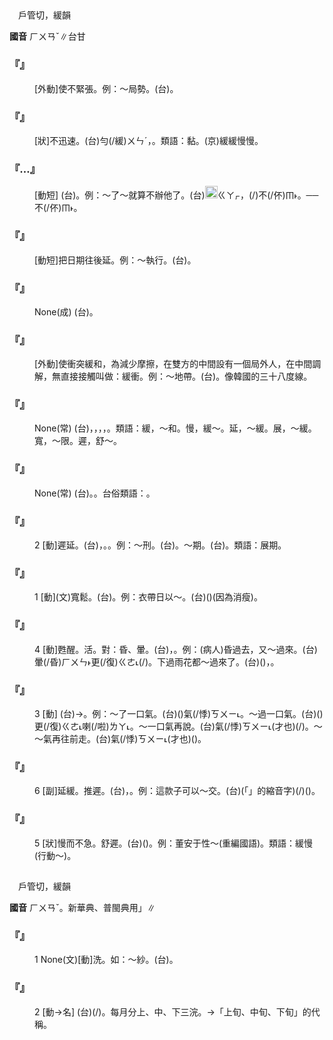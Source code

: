 
=={{ruby|緩|ㄏㄨㄢˇ}}==

　戶管切，緩韻

'''國音''' <rt>ㄏㄨㄢˇ</rt>∥台甘

    

==='''『{{ruby|緩|ㄏㄨㄢˇ}}{{ruby|和|ㄏㄜˊ}}』'''===
: [外動]使不緊張。例：～局勢。(台){{ruby|使|ㄙㄨˋ}}{{ruby|局|ㄍㄧㆦㆶ ͘}}{{ruby|勢|ㄙㆤ˪}}{{ruby|趨|ㄘㄨ}}{{ruby|於|ㄧ}}{{ruby|溫|ㄨㄣ}}{{ruby|和|ㄏㄜˊ}}{{ruby|輕|ㄎㄧㄣ}}{{ruby|鬆|ㄙㄤ}}。
    

==='''『{{ruby|緩|ㄏㄨㄢˇ}}{{ruby|慢|ㄇㄢˋ}}』'''===
: [狀]不迅速。(台)勻(/緩)<rt>ㄨㄣˊ</rt>{{ruby|仔|ㄚ}}{{ruby|是|ㄒㄧ˫}}，{{ruby|勻|ㄨㄣˊ}}{{ruby|勻|ㄨㄣˊ}}{{ruby|仔|ㄚ}}。類語：黏{{ruby|糊|·ㄏㄨ}}。(京)緩緩慢慢。
    

==='''『{{ruby|緩|ㄏㄨㄢˇ}}…{{ruby|刑|ㄒㄧㄥˊ}}』'''===
: [動短] (台){{ruby|寬|ㄎㄨㄢ}}{{ruby|緩|ㄨㄢ˫}}{{ruby|執|ㄐㄧㆴ}}{{ruby|行|ㄏㄧㄥˊ}}{{ruby|刑|ㄏㄧㄥˊ}}{{ruby|罰|ㄏㄨㄚㆵ ͘}}。例：～了～就算不辦他了。(台){{ruby|若|ㄋㄚ˫}}[[File:fa42.png|20px]]<rt>ㄍㄚㆷ</rt>{{ruby|是|ㄒㄧ˫}}{{ruby|緩|ㄨㄢ˫}}{{ruby|刑|ㄏㄧㄥˊ}}，{{ruby|算|ㄙㆭ˪}}{{ruby|是|ㄒㄧ˫}}(/{{ruby|著|ㄉㄧㄜㆷ ͘}}{{ruby|是|ㄒㄧ˫}}){{ruby|講|ㄍㆲˋ}}{{ruby|→|ㄍㆲ}}不(/伓)<rt>ㆬ˫</rt>{{ruby|辦|ㄅㄢ˫}}{{ruby|伊|·ㄧ}}。──不(/伓)<rt>ㆬ˫</rt>{{ruby|辦|ㄅㄢ˫}}{{ruby|伊|ㄧ}}{{ruby|丌|ㆤ}}{{ruby|罪|ㄗㄨㆤ˫}}。
    

==='''『{{ruby|緩|ㄏㄨㄢˇ}}{{ruby|期|ㄑㄧˊ}}』'''===
: [動短]把日期往後延。例：～執行。(台){{ruby|延|ㄧㄢˊ}}{{ruby|期|ㄍㄧˊ}}{{ruby|執|ㄐㄧㆴ}}{{ruby|行|ㄏㄧㄥˊ}}。
    

==='''『{{ruby|緩|ㄏㄨㄢˇ}}{{ruby|兵|ㄅㄧㄥ}}{{ruby|之|ㄓ}}{{ruby|計|ㄐㄧˋ}}』'''===
: None(成) (台){{ruby|設|ㄒㄧㄚㆵ}}{{ruby|法|ㄏㄨㄚㆵ}}{{ruby|使|ㄙㄨˋ}}{{ruby|敵|ㄉㄧㆤㆶ}}{{ruby|人|ㆢㄧㄣˊ}}{{ruby|/|ㄌㄧㄣˊ}}{{ruby|暫|ㄗㆰ˫}}{{ruby|/|ㄐㄧㆰ˫}}{{ruby|且|ㄑㄧㄚˋ}}{{ruby|延|ㄧㄢˊ}}{{ruby|緩|ㄨㄢ˫}}{{ruby|進|ㄐㄧㄣ˪}}{{ruby|攻|ㄍㆲ}}{{ruby|丌|ㆤ}}{{ruby|計|ㄍㄨㆤ˪}}{{ruby|/|ㄍㆤ˪}}{{ruby|策|ㄑㄧㆤㆶ}}。
    

==='''『{{ruby|緩|ㄏㄨㄢˇ}}{{ruby|衝|ㄔㄨㄥ}}』'''===
: [外動]使衝突緩和，為減少摩擦，在雙方的中間設有一個局外人，在中間調解，無直接接觸叫做：緩衝。例：～地帶。(台){{ruby|以|ㄧˋ}}{{ruby|緩|ㄨㄢ˫}}{{ruby|衝|ㄑㄧㆲ}}{{ruby|為|ㄨㄧˊ}}{{ruby|目|ㆠㆦㆶ ͘}}{{ruby|的|ㄉㄧㆤㆶ ͘}}{{ruby|而|ㆢㄧˊ}}{{ruby|/|ㄌㄧˊ}}{{ruby|設|ㄒㄧㄚㆵ}}{{ruby|定|ㄉㄧㄥ˫}}{{ruby|丌|ㆤ}}{{ruby|中|ㄉㄧㆲ}}{{ruby|立|ㄌㄧㆴ ͘}}{{ruby|地|ㄉㄨㆤ˫}}{{ruby|/|ㄉㆤ˫}}{{ruby|帶|ㄉㄞ˪}}。像韓國的三十八度線。
    

==='''『{{ruby|輕|ㄑㄧㄥ}}{{ruby|重|ㄓㄨㄥˋ}}{{ruby|緩|ㄏㄨㄢˇ}}{{ruby|急|ㄐㄧˊ}}』'''===
: None(常) (台){{ruby|凡|ㄏㄨㄢˊ}}{{ruby|事|ㄙㄨ˫}}{{ruby|有|ㄨ˫}}{{ruby|要|ㄧㄠ˪}}{{ruby|緊|ㄍㄧㄣˋ}}{{ruby|丌|ㆤ}}，{{ruby|較|ㄎㄚㆷ}}{{ruby|無|ㆠㄜˊ}}{{ruby|要|ㄧㄠ˪}}{{ruby|緊|ㄍㄧㄣˋ}}{{ruby|丌|ㆤ}}，{{ruby|有|ㄨ˫}}{{ruby|個|ㆤˊ}}{{ruby|應|ㄧㄥ}}{{ruby|該|ㄍㄞ}}{{ruby|趕|ㄍㄨㆩˋ}}{{ruby|緊|ㄍㄧㄣˋ}}{{ruby|辦|ㄅㄢ˫}}，{{ruby|有|ㄨ˫}}{{ruby|個|ㆤˊ}}{{ruby|可|ㄎㄜˋ}}{{ruby|以|ㄧˋ}}{{ruby|且|ㄑㄧㆩˋ}}{{ruby|慢|ㆠㄢ˫}}{{ruby|辦|ㄅㄢ˫}}{{ruby|丌|ㆤ}}，{{ruby|著|ㄉㄧㄜㆷ ͘}}{{ruby|愛|ㄞ˪}}{{ruby|有|ㄨ˫}}{{ruby|一|ㄐㄧㆵ ͘}}{{ruby|個|ㆤˊ}}{{ruby|區|ㄎㄨ}}{{ruby|別|ㄅㄧㄚㆵ}}。類語：緩，～和。慢，緩～。延，～緩。展，～緩。寬，～限。遲，舒～。
    

==='''『{{ruby|緩|ㄏㄨㄢˇ}}{{ruby|不|ㄅㄨˊ}}{{ruby|濟|ㄐㄧˋ}}{{ruby|急|ㄐㄧˊ}}』'''===
: None(常) (台){{ruby|<mark>&#xffa45;</mark>|ㆠㆤ˫}}{{ruby|/|ㆠㄨㆤ˫}}{{ruby|用|ㄧㄥ˫}}{{ruby|/|ㄧㆲ˫}}{{ruby|得|ㄉㄧㆵ}}{{ruby|寬|ㄎㄨㆩ}}{{ruby|寬|ㄎㄨㆩ}}{{ruby|仔|ㄚ}}{{ruby|是|ㄒㄧ˫}}。{{ruby|應|ㄧㄥ}}{{ruby|該|ㄍㄞ}}{{ruby|急|ㄍㄧㆴ}}{{ruby|丌|ㆤ}}{{ruby|時|ㄒㄧˊ}}{{ruby|著|ㄉㄧㄜㆷ ͘}}{{ruby|趕|ㄍㄨㆩˋ}}{{ruby|緊|ㄍㄧㄣˋ}}。台俗類語：{{ruby|慢|ㆠㄢˊ}}{{ruby|鈍|ㄉㄨㄣ˫}}{{ruby|搶|ㄑㄧㆧˋ}}{{ruby|/|ㄑㄧㆫˋ}}{{ruby|無|ㆠㄜˊ}}{{ruby|份|ㄏㄨㄣ˫}}。
    

==='''『{{ruby|緩|ㄏㄨㄢˇ}}』'''===
:2  [動]遲延。(台){{ruby|延|ㄧㄢˊ}}{{ruby|後|ㄠ˫}}，{{ruby|拖|ㄊㄨㄚ}}{{ruby|久|ㄍㄨˋ}}。{{ruby|延|ㄧㄢˊ}}{{ruby|延|ㄑㄧㄢˊ}}。例：～刑。(台){{ruby|延|ㄧㄢˊ}}{{ruby|期|ㄍㄧˊ}}{{ruby|執|ㄐㄧㆴ}}{{ruby|行|ㄏㄧㄥˊ}}{{ruby|刑|ㄏㄧㄥˊ}}{{ruby|罰|ㄏㄨㄚㆵ ͘}}。～期。(台){{ruby|延|ㄧㄢˊ}}{{ruby|期|ㄍㄧˊ}}。類語：展期。
    

==='''『{{ruby|緩|ㄏㄨㄢˇ}}』'''===
:1  [動](文)寬鬆。(台){{ruby|冗|ㄌㄧㄥ˫}}{{ruby|去|ㄎㄧ˪}}。例：衣帶日以～。(台){{ruby|衫|ㄙㆩ}}{{ruby|帶|ㄉㄨㄚ˪}}{{ruby|日|ㆢㄧㆵ ͘}}{{ruby|/|ㄌㄧㆵ ͘}}{{ruby|日|ㆢㄧㆵ ͘}}{{ruby|/|ㄌㄧㆵ ͘}}({{ruby|一|ㄧㆵ}}{{ruby|直|ㄉㄧㆵ ͘}}){{ruby|冗|ㄌㄧㄥ˫}}{{ruby|去|ㄎㄧ˪}}(因為消瘦)。
    

==='''『{{ruby|緩|ㄏㄨㄢˇ}}』'''===
:4  [動]甦醒。活。對：昏、暈。(台){{ruby|醒|ㄘㆥˋ}}{{ruby|/|ㄑㆪˋ}}，{{ruby|活|ㄨㄚㆷ ͘}}。例：(病人)昏過去，又～過來。(台)暈(/昏)<rt>ㄏㄨㄣ˫</rt>{{ruby|去|ㄎㄧ˪}}更(/復)<rt>ㄍㄜ˪</rt>{{ruby|/|ㄍㄜㆷ}}{{ruby|精|ㄐㄧㄥ}}{{ruby|神|ㄒㄧㄣˊ}}(/{{ruby|醒|ㄘㆥˋ}}{{ruby|/|ㄑㆪˋ}}){{ruby|起|·ㄎㄧˋ}}{{ruby|來|·ㄌㄞˊ}}。下過雨花都～過來了。(台)({{ruby|本|ㄅㄨㄣˋ}}{{ruby|來|ㄌㄞˊ}}{{ruby|蔫|ㄌㄧㄢ}}{{ruby|蔫|ㄌㄧㄢ}}{{ruby|丌|ㆤ}}{{ruby|花|ㄏㄨㆤ}}){{ruby|落|ㄌㄜㆷ ͘}}{{ruby|一|ㄐㄧㆵ ͘}}{{ruby|陣|ㄗㄨㄣ˫}}{{ruby|雨|ㄏㆦ˫}}，{{ruby|花|ㄏㄨㆤ}}{{ruby|攏|ㄌㆲˋ}}{{ruby|更|ㄍㄜ˪}}{{ruby|活|ㄨㄚㆷ ͘}}{{ruby|起|·ㄎㄧˋ}}{{ruby|來|·ㄌㄞˊ}}。
    

==='''『{{ruby|緩|ㄏㄨㄢˇ}}』'''===
:3  [動] (台){{ruby|恢|ㄏㄨㆤ}}{{ruby|復|ㄏㆦㆶ}}{{ruby|正|ㄐㄧㄥ˪}}{{ruby|常|ㄒㄧㆲˊ}}{{ruby|丌|ㆤ}}{{ruby|生|ㄒㄧㄥ}}{{ruby|理|ㄌㄧˋ}}{{ruby|狀|ㄗㆲ˫}}{{ruby|態|ㄊㄞˋ}}→{{ruby|活|ㄨㄚㆷ ͘}}{{ruby|過|ㄍㆤ˪}}{{ruby|/|ㄍㄨㆤ˪}}{{ruby|來|·ㄌㄞˊ}}。例：～了一口氣。(台)({{ruby|歇|ㄏㄧㄜㆷ}}{{ruby|/|ㄏㆥㆷ}}{{ruby|困|ㄎㄨㄣ˪}}){{ruby|喘|ㄘㄨㄢˋ}}{{ruby|一|ㄐㄧㆵ ͘}}{{ruby|下|ㆤ˫}}氣(/悸)<rt>ㄎㄨㄧ˪</rt>。～過一口氣。(台)({{ruby|本|ㄅㄨㄣˋ}}{{ruby|來|ㄌㄞˊ}}{{ruby|斷|ㄉㆭ˫}}{{ruby|氣|ㄎㄨㄧ˪}}{{ruby|去|ㄎㄧ˪}}){{ruby|又|ㄧㄨ˫}}更(/復)<rt>ㄍㄜ˪</rt>{{ruby|/|ㄍㄜㆷ}}{{ruby|會|ㄨㆤ˫}}{{ruby|/|ㆤ˫}}{{ruby|喘|ㄘㄨㄢˋ}}{{ruby|氣|ㄎㄨㄧ˪}}喇(/啦)<rt>ㄌㄚ˪</rt>。～一口氣再說。(台){{ruby|喘|ㄘㄨㄢˋ}}氣(/悸)<rt>ㄎㄨㄧ˪</rt>{{ruby|一|ㄐㄧㆵ ͘}}{{ruby|下|·ㆤ˫}}{{ruby|則|ㄐㄧㄚㆷ}}(才也){{ruby|更|ㄍㄜ˪}}{{ruby|來|ㄌㄞˊ}}(/{{ruby|講|ㄍㆲˋ}})。～～氣再往前走。(台){{ruby|喘|ㄘㄨㄢˋ}}{{ruby|一|ㄐㄧㆵ ͘}}{{ruby|下|ㆤ˫}}氣(/悸)<rt>ㄎㄨㄧ˪</rt>{{ruby|則|ㄐㄧㄚㆷ}}(才也){{ruby|更|ㄍㄜ˪}}{{ruby|繼|ㄍㆤ˪}}{{ruby|續|ㄒㄧㆦㆶ ͘}}{{ruby|行|ㄍㄧㆩˊ}}({{ruby|路|ㄌㆦ˫}})。
    

==='''『{{ruby|緩|ㄏㄨㄢˇ}}』'''===
:6  [副]延緩。推遲。(台){{ruby|延|ㄧㄢˊ}}{{ruby|緩|ㄨㄢ˫}}，{{ruby|慢|ㆠㄢ˫}}{{ruby|且|ㄑㄧㄚˋ}}。例：這款子可以～交。(台){{ruby|<mark>&#xffb50;</mark>|ㄐㄧㆵ}}(「{{ruby|此|ㄐㄧˋ}}{{ruby|一|ㄐㄧㆵ ͘}}」的縮音字)(/{{ruby|此|ㄐㄧㆵ}}){{ruby|筆|ㄅㄧㆵ}}{{ruby|款|ㄎㄨㄢˋ}}{{ruby|會|ㄨㆤ˫}}{{ruby|/|ㆤ˫}}{{ruby|用|ㄧㄥ˫}}{{ruby|/|ㄧㆲ˫}}{{ruby|得|ㄉㄧㆵ}}{{ruby|較|ㄎㄚㆷ}}{{ruby|慢|ㆠㄢ˫}}{{ruby|則|ㄐㄧㄚㆷ}}{{ruby|交|ㄍㄠ}}({{ruby|出|ㄘㄨㆵ}}{{ruby|去|·ㄎㄧ˪}})。
    

==='''『{{ruby|緩|ㄏㄨㄢˇ}}』'''===
:5  [狀]慢而不急。舒遲。(台){{ruby|慢|ㆠㄢˊ}}({{ruby|鈍|ㄉㄨㄣ˫}})。例：董安于性～(重編國語)。類語：緩慢(行動～)。
    

=={{ruby|浣|ㄏㄨㄢˇ}}==

　戶管切，緩韻

'''國音''' <rt>ㄏㄨㄢˇ</rt>。新華典、普閩典用{{ruby|「|ㄏㄨㄢˋ}}」∥

    

==='''『{{ruby|浣|ㄏㄨㄢˇ}}』'''===
:1  None(文)[動]洗。如：～紗。(台){{ruby|洗|ㄙㄨㆤˋ}}{{ruby|/|ㄙㆤˋ}}{{ruby|紗|ㄙㆤ}}。
    

==='''『{{ruby|浣|ㄏㄨㄢˇ}}』'''===
:2  [動→名] (台){{ruby|古|ㄍㆦˋ}}{{ruby|早|ㄗㄚˋ}}{{ruby|時|ㄒㄧˊ}}{{ruby|官|ㄍㄨㄢ}}{{ruby|吏|ㄌㄧ˫}}{{ruby|每|ㄇㄨㄧˋ}}{{ruby|/|ㄇㄨㄞˋ}}{{ruby|十|ㄗㄚㆴ ͘}}{{ruby|天|ㄊㄧㄢ}}(/{{ruby|日|ㄌㄧㆵ ͘}}{{ruby|/|ㆢㄧㆵ ͘}}){{ruby|休|ㄏㄧㄨ}}{{ruby|息|ㄒㄧㆤㆶ}}{{ruby|沐|ㆠㆦㆶ}}{{ruby|浴|ㄧㆦㆶ ͘}}{{ruby|一|ㄐㄧㆵ ͘}}{{ruby|次|ㄘㄨ˪}}。每月分上、中、下三浣。→「上旬、中旬、下旬」的代稱。
    
